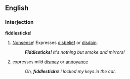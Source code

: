 ==English==
===Interjection===
'''fiddlesticks'''!

#[[Nonsense]]!  Expresses [[disbelief]] or [[disdain]].
#:'''''Fiddlesticks!'''  It's nothing but smoke and mirrors!''
#expresses mild [[dismay]] or [[annoy]]ance
#:''Oh, '''fiddlesticks'''!  I locked my keys in the car.''